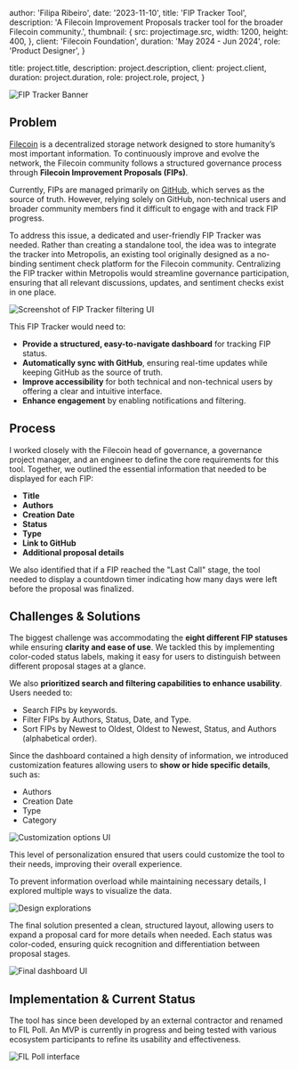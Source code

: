 

  author: 'Filipa Ribeiro',
  date: '2023-11-10',
  title: 'FIP Tracker Tool',
  description:
    'A Filecoin Improvement Proposals tracker tool for the broader Filecoin community.',
  thumbnail: {
    src: projectimage.src,
    width: 1200,
    height: 400,
  },
  client: 'Filecoin Foundation',
  duration: 'May 2024 - Jun 2024',
  role: 'Product Designer',
}

  title: project.title,
  description: project.description,
  client: project.client,
  duration: project.duration,
  role: project.role,
  project,
}

<Image src={projectimage} alt="FIP Tracker Banner" className="rounded-xl mb-10" />

## Problem

[Filecoin](https://filecoin.io/) is a decentralized storage network designed to store humanity’s most important information. To continuously improve and evolve the network, the Filecoin community follows a structured governance process through **Filecoin Improvement Proposals (FIPs)**.

Currently, FIPs are managed primarily on [GitHub](https://github.com/filecoin-project/FIPs), which serves as the source of truth. However, relying solely on GitHub, non-technical users and broader community members find it difficult to engage with and track FIP progress.

To address this issue, a dedicated and user-friendly FIP Tracker was needed. Rather than creating a standalone tool, the idea was to integrate the tracker into Metropolis, an existing tool originally designed as a no-binding sentiment check platform for the Filecoin community. Centralizing the FIP tracker within Metropolis would streamline governance participation, ensuring that all relevant discussions, updates, and sentiment checks exist in one place.

<Image src={image5} alt="Screenshot of FIP Tracker filtering UI" className="rounded-xl my-8" />

This FIP Tracker would need to:

- **Provide a structured, easy-to-navigate dashboard** for tracking FIP status.
- **Automatically sync with GitHub**, ensuring real-time updates while keeping GitHub as the source of truth.
- **Improve accessibility** for both technical and non-technical users by offering a clear and intuitive interface.
- **Enhance engagement** by enabling notifications and filtering.

## Process

I worked closely with the Filecoin head of governance, a governance project manager, and an engineer to define the core requirements for this tool. Together, we outlined the essential information that needed to be displayed for each FIP:

- **Title**
- **Authors**
- **Creation Date**
- **Status**
- **Type**
- **Link to GitHub**
- **Additional proposal details**

We also identified that if a FIP reached the "Last Call" stage, the tool needed to display a countdown timer indicating how many days were left before the proposal was finalized.

## Challenges & Solutions

The biggest challenge was accommodating the **eight different FIP statuses** while ensuring **clarity and ease of use**. We tackled this by implementing color-coded status labels, making it easy for users to distinguish between different proposal stages at a glance.

We also **prioritized search and filtering capabilities to enhance usability**. Users needed to:

- Search FIPs by keywords.
- Filter FIPs by Authors, Status, Date, and Type.
- Sort FIPs by Newest to Oldest, Oldest to Newest, Status, and Authors (alphabetical order).

Since the dashboard contained a high density of information, we introduced customization features allowing users to **show or hide specific details**, such as:

- Authors
- Creation Date
- Type
- Category

<Image src={image3} alt="Customization options UI" className="rounded-xl my-8" />

This level of personalization ensured that users could customize the tool to their needs, improving their overall experience.

To prevent information overload while maintaining necessary details, I explored multiple ways to visualize the data. 

<Image src={image2} alt="Design explorations" className="rounded-xl my-8" />

The final solution presented a clean, structured layout, allowing users to expand a proposal card for more details when needed. Each status was color-coded, ensuring quick recognition and differentiation between proposal stages.

<Image src={image4} alt="Final dashboard UI" className="rounded-xl my-8" />

## Implementation & Current Status

The tool has since been developed by an external contractor and renamed to FIL Poll. An MVP is currently in progress and being tested with various ecosystem participants to refine its usability and effectiveness.

<Image src={image1} alt="FIL Poll interface" className="rounded-xl my-8" />

